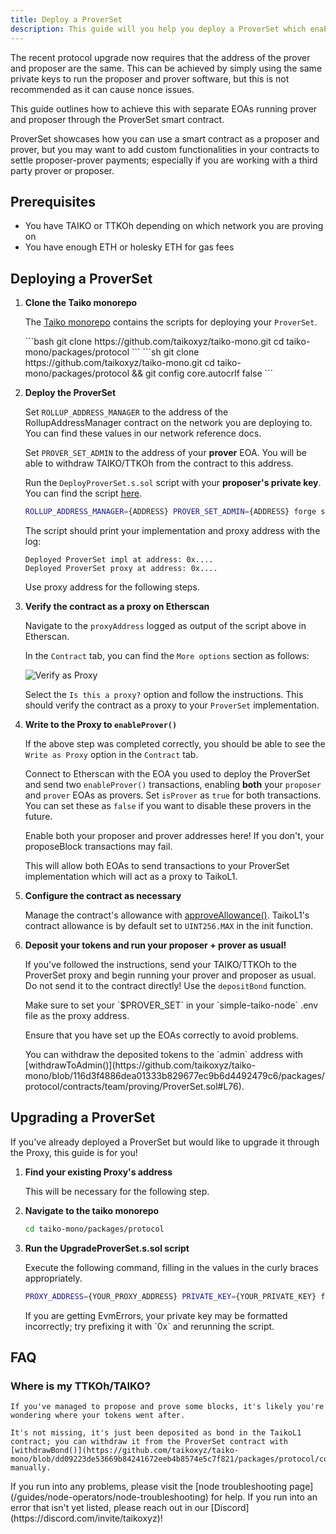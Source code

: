 ```yaml
---
title: Deploy a ProverSet
description: This guide will you help you deploy a ProverSet which enables you to use 2 separate EOAs to propose and prove blocks with the new protocol design.
---
```



The recent protocol upgrade now requires that the address of the prover and proposer are the same. This can be achieved by simply using the same private keys to run the proposer and prover software,
but this is not recommended as it can cause nonce issues.

This guide outlines how to achieve this with separate EOAs running prover and proposer through the ProverSet smart contract.

<Aside>
    ProverSet showcases how you can use a smart contract as a proposer and prover, but you may want to add custom functionalities in your contracts to settle proposer-prover payments; especially if you are working with a third party prover or proposer.
</Aside>

## Prerequisites

- You have TAIKO or TTKOh depending on which network you are proving on
- You have enough ETH or holesky ETH for gas fees

## Deploying a ProverSet

<Steps>

1. **Clone the Taiko monorepo**

    The [Taiko monorepo](https://github.com/taikoxyz/taiko-mono) contains the scripts for deploying your `ProverSet`.

    <Tabs>
        <TabItem label="Mac/Linux">
        ```bash
        git clone https://github.com/taikoxyz/taiko-mono.git
        cd taiko-mono/packages/protocol
        ```
        </TabItem>
        <TabItem label="Windows">
        ```sh
        git clone https://github.com/taikoxyz/taiko-mono.git
        cd taiko-mono/packages/protocol && git config core.autocrlf false
        ```
        </TabItem>
    </Tabs>

2. **Deploy the ProverSet**

    Set `ROLLUP_ADDRESS_MANAGER` to the address of the RollupAddressManager contract on the network you are deploying to. You can find these values in our network reference docs.

    Set `PROVER_SET_ADMIN` to the address of your **prover** EOA. You will be able to withdraw TAIKO/TTKOh from the contract to this address.

    Run the `DeployProverSet.s.sol` script with your **proposer's private key**. You can find the script [here](https://github.com/taikoxyz/taiko-mono/tree/main/packages/protocol/script/DeployProverSet.s.sol).

    ```bash
    ROLLUP_ADDRESS_MANAGER={ADDRESS} PROVER_SET_ADMIN={ADDRESS} forge script --chain-id {CHAIN_ID} --rpc-url {YOUR_RPC_URL} --private-key {PRIVATE_KEY} --broadcast script/DeployProverSet.s.sol:DeployProverSet
    ```

    The script should print your implementation and proxy address with the log:

    ```
    Deployed ProverSet impl at address: 0x....
    Deployed ProverSet proxy at address: 0x....
    ```

    Use proxy address for the following steps.

3. **Verify the contract as a proxy on Etherscan**

    Navigate to the `proxyAddress` logged as output of the script above in Etherscan.

    In the `Contract` tab, you can find the `More options` section as follows:

    ![Verify as Proxy](~/assets/content/docs/guides/verify-as-proxy.webp)

    Select the `Is this a proxy?` option and follow the instructions. This should verify the contract as a proxy to your `ProverSet` implementation.

4. **Write to the Proxy to `enableProver()`**

    If the above step was completed correctly, you should be able to see the `Write as Proxy` option in the `Contract` tab.

    Connect to Etherscan with the EOA you used to deploy the ProverSet and send two `enableProver()` transactions, enabling **both** your `proposer` and `prover` EOAs as provers. Set `isProver` as `true` for both transactions. You can set these as `false` if you want to disable these provers in the future.

    <Aside type="caution">
        Enable both your proposer and prover addresses here! If you don't, your proposeBlock transactions may fail.
    </Aside>

    This will allow both EOAs to send transactions to your ProverSet implementation which will act as a proxy to TaikoL1.

5. **Configure the contract as necessary**

    Manage the contract's allowance with [approveAllowance()](https://github.com/taikoxyz/taiko-mono/blob/116d3f4886dea01333b829677ec9b6d4492479c6/packages/protocol/contracts/team/proving/ProverSet.sol#L63). TaikoL1's contract allowance is by default set to `UINT256.MAX` in the init function.

6. **Deposit your tokens and run your proposer + prover as usual!**

    If you've followed the instructions, send your TAIKO/TTKOh to the ProverSet proxy and begin running your prover and proposer as usual. Do not send it to the contract directly! Use the `depositBond` function.

    <Aside>
        Make sure to set your `$PROVER_SET` in your `simple-taiko-node` .env file as the proxy address.
    </Aside>

    Ensure that you have set up the EOAs correctly to avoid problems.

    <Aside>
    You can withdraw the deposited tokens to the `admin` address with [withdrawToAdmin()](https://github.com/taikoxyz/taiko-mono/blob/116d3f4886dea01333b829677ec9b6d4492479c6/packages/protocol/contracts/team/proving/ProverSet.sol#L76).
    </Aside>

</Steps>

## Upgrading a ProverSet

If you've already deployed a ProverSet but would like to upgrade it through the Proxy, this guide is for you!

<Steps>

1. **Find your existing Proxy's address**

    This will be necessary for the following step.

2. **Navigate to the taiko monorepo**

    ```bash
    cd taiko-mono/packages/protocol
    ```

3. **Run the UpgradeProverSet.s.sol script**

    Execute the following command, filling in the values in the curly braces appropriately.
    ```bash
    PROXY_ADDRESS={YOUR_PROXY_ADDRESS} PRIVATE_KEY={YOUR_PRIVATE_KEY} forge script --chain-id 17000 --rpc-url {YOUR_RPC_URL} --broadcast script/upgrade/UpgradeProverSet.s.sol:UpgradeProverSet
    ```

    <Aside>
    If you are getting EvmErrors, your private key may be formatted incorrectly; try prefixing it with `0x` and rerunning the script.
    </Aside>

</Steps>

## FAQ

### Where is my TTKOh/TAIKO?

    If you've managed to propose and prove some blocks, it's likely you're wondering where your tokens went after.

    It's not missing, it's just been deposited as bond in the TaikoL1 contract; you can withdraw it from the ProverSet contract with [withdrawBond()](https://github.com/taikoxyz/taiko-mono/blob/dd09223de53669b84241672eeb4b8574e5c7f821/packages/protocol/contracts/team/proving/ProverSet.sol#L110) manually.

<Card title="Troubleshooting" icon="error">
        If you run into any problems, please visit the [node troubleshooting page](/guides/node-operators/node-troubleshooting) for help.
        If you run into an error that isn't yet listed, please reach out in our [Discord](https://discord.com/invite/taikoxyz)!
</Card>
